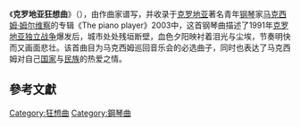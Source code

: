 {{unreferenced|time=2018-06-21T11:08:14+00:00}}
{{expand|time=2014-11-28T04:33:01+00:00}}
《'''克罗地亚狂想曲'''》（{{lang-en|'''Croatian Rhapsody'''}}），由作曲家{{le|托徹·胡爾伊奇|Tonči Huljić}}谱写，并收录于[[克罗地亚|克罗地亚]]著名青年[[钢琴|钢琴]]家[[马克西姆·姆尔维察|马克西姆·姆尔维察]]的专辑《The piano player》2003中，这首钢琴曲描述了1991年[[克罗地亚独立战争|克罗地亚独立战争]]爆发后，城市处处残垣断壁，血色夕阳映衬着泪光与尘埃，节奏明快而又画面悲壮。该首曲目为马克西姆巡回音乐会的必选曲子，同时也表达了马克西姆对自己[[国家|国家]]与[[民族|民族]]的热爱之情。

==參考文獻==
{{reflist}}

[[Category:狂想曲|Category:狂想曲]]
[[Category:鋼琴曲|Category:鋼琴曲]]